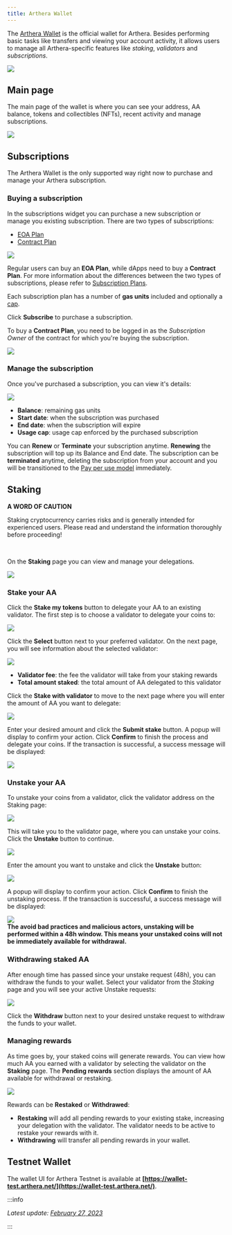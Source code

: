 ```yaml
---
title: Arthera Wallet
---
```



The [Arthera Wallet](https://wallet.arthera.net) is the official wallet for Arthera. Besides performing basic tasks like transfers and viewing your account activity, it allows users to manage all Arthera-specific features like _staking_, _validators_ and _subscriptions_.

<img src="/img/wallet-login.png" />

## Main page

The main page of the wallet is where you can see your address, AA balance, tokens and collectibles (NFTs), recent activity and manage subscriptions.

<img src="/img/wallet-home.png" />

## Subscriptions

The Arthera Wallet is the only supported way right now to purchase and manage your Arthera subscription.

### Buying a subscription

In the subscriptions widget you can purchase a new subscription or manage you existing subscription. There are two types of subscriptions:

- [EOA Plan](/learn/about-arthera/pricing-models#eoa-subscriptions)
- [Contract Plan](/learn/about-arthera/pricing-models#contract-subscriptions)

<img src="/img/wallet-buy-sub.png" />

Regular users can buy an **EOA Plan**, while dApps need to buy a **Contract Plan**. For more information about the differences between the two types of subscriptions, please refer to [Subscription Plans](/learn/about-arthera/pricing-models#subscription-plans).

Each subscription plan has a number of **gas units** included and optionally a [cap](/learn/about-arthera/pricing-models#caps).

Click **Subscribe** to purchase a subscription.

To buy a **Contract Plan**, you need to be logged in as the _Subscription Owner_ of the contract for which you're buying the subscription.

<img src="/img/wallet-dapp-plan.png" />

### Manage the subscription

Once you've purchased a subscription, you can view it's details:

<img src="/img/wallet-manage-sub.png" />

- **Balance**: remaining gas units
- **Start date**: when the subscription was purchased
- **End date**: when the subscription will expire
- **Usage cap**: usage cap enforced by the purchased subscription

You can **Renew** or **Terminate** your subscription anytime. **Renewing** the subscription will top up its Balance and End date.
The subscription can be **terminated** anytime, deleting the subscription from your account and you will be transitioned to the [Pay per use model](/learn/about-arthera/pricing-models#pay-per-use) immediately.

## Staking

<Alert severity="warning">
  <strong>A WORD OF CAUTION</strong>
  <p className="m-0 mt-1">
    Staking cryptocurrency carries risks and is generally intended for
    experienced users. Please read and understand the information thoroughly
    before proceeding!
  </p>
</Alert>
<br />

On the **Staking** page you can view and manage your delegations.

<img src="/img/wallet-staking.png" />

### Stake your AA

Click the **Stake my tokens** button to delegate your AA to an existing validator. The first step is to choose a validator to delegate your coins to:

<img src="/img/wallet-select-validator.png" />

Click the **Select** button next to your preferred validator. On the next page, you will see information about the selected validator:

<div className="text-center mb-1">
  <img src="/img/wallet-validator-info.png" />
</div>

- **Validator fee**: the fee the validator will take from your staking rewards
- **Total amount staked**: the total amount of AA delegated to this validator

Click the **Stake with validator** to move to the next page where you will enter the amount of AA you want to delegate:

<div className="text-center mb-1">
  <img src="/img/wallet-stake-amount.png" />
</div>

Enter your desired amount and click the **Submit stake** button. A popup will display to confirm your action. Click **Confirm** to finish the process and delegate your coins. If the transaction is successful, a success message will be displayed:

<div className="text-center mb-1">
  <img src="/img/wallet-staking-success.png" />
</div>

### Unstake your AA

To unstake your coins from a validator, click the validator address on the Staking page:

<div className="text-center mb-1">
  <img src="/img/wallet-unstake-select.png" />
</div>

This will take you to the validator page, where you can unstake your coins. Click the **Unstake** button to continue.

<div className="text-center mb-1">
  <img src="/img/wallet-unstake-info.png" />
</div>

Enter the amount you want to unstake and click the **Unstake** button:

<div className="text-center mb-1">
  <img src="/img/wallet-unstake-amount.png" />
</div>

A popup will display to confirm your action. Click **Confirm** to finish the unstaking process. If the transaction is successful, a success message will be displayed:

<div className="text-center mb-1">
  <img src="/img/wallet-unstake-success.png" />
</div>

<Alert severity="warning">
  <strong>
    The avoid bad practices and malicious actors, unstaking will be performed
    within a 48h window. This means your unstaked coins will not be immediately
    available for withdrawal.
  </strong>
</Alert>
<br />

### Withdrawing staked AA

After enough time has passed since your unstake request (48h), you can withdraw the funds to your wallet. Select your validator from the _Staking_ page and you will see your active Unstake requests:

<div className="text-center mb-1">
  <img src="/img/wallet-unstake-requests.png" />
</div>

Click the **Withdraw** button next to your desired unstake request to withdraw the funds to your wallet.

### Managing rewards

As time goes by, your staked coins will generate rewards. You can view how much AA you earned with a validator by selecting the validator on the **Staking** page.
The **Pending rewards** section displays the amount of AA available for withdrawal or restaking.

<div className="text-center mb-1">
  <img src="/img/wallet-unstake-info.png" />
</div>

Rewards can be **Restaked** or **Withdrawed**:

- **Restaking** will add all pending rewards to your existing stake, increasing your delegation with the validator. The validator needs to be active to restake your rewards with it.
- **Withdrawing** will transfer all pending rewards in your wallet.

## Testnet Wallet

The wallet UI for Arthera Testnet is available at **[https://wallet-test.arthera.net/](https://wallet-test.arthera.net/)**.

:::info

_Latest update: [February 27, 2023](https://github.com/artheranet/arthera-docs)_

:::

